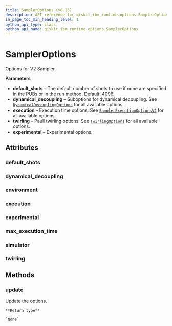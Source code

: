 ```yaml
---
title: SamplerOptions (v0.25)
description: API reference for qiskit_ibm_runtime.options.SamplerOptions in qiskit-ibm-runtime v0.25
in_page_toc_min_heading_level: 1
python_api_type: class
python_api_name: qiskit_ibm_runtime.options.SamplerOptions
---
```


# SamplerOptions

<Class id="qiskit_ibm_runtime.options.SamplerOptions" isDedicatedPage={true} github="https://github.com/Qiskit/qiskit-ibm-runtime/tree/stable/0.25/qiskit_ibm_runtime/options/sampler_options.py#L27-L55" signature="SamplerOptions(*args, **kwargs)" modifiers="class">
  Options for V2 Sampler.

  **Parameters**

  *   **default\_shots** – The default number of shots to use if none are specified in the PUBs or in the run method. Default: 4096.
  *   **dynamical\_decoupling** – Suboptions for dynamical decoupling. See [`DynamicalDecouplingOptions`](options-dynamical-decoupling-options "qiskit_ibm_runtime.options.DynamicalDecouplingOptions") for all available options.
  *   **execution** – Execution time options. See [`SamplerExecutionOptionsV2`](options-sampler-execution-options-v2 "qiskit_ibm_runtime.options.SamplerExecutionOptionsV2") for all available options.
  *   **twirling** – Pauli twirling options. See [`TwirlingOptions`](options-twirling-options "qiskit_ibm_runtime.options.TwirlingOptions") for all available options.
  *   **experimental** – Experimental options.

  ## Attributes

  ### default\_shots

  <Attribute id="qiskit_ibm_runtime.options.SamplerOptions.default_shots" attributeTypeHint="UnsetType | int" attributeValue="Unset" />

  ### dynamical\_decoupling

  <Attribute id="qiskit_ibm_runtime.options.SamplerOptions.dynamical_decoupling" attributeTypeHint="DynamicalDecouplingOptions | Dict" attributeValue="FieldInfo(annotation=Union[DynamicalDecouplingOptions, Dict], required=False, default_factory=DynamicalDecouplingOptions)" />

  ### environment

  <Attribute id="qiskit_ibm_runtime.options.SamplerOptions.environment" attributeTypeHint="EnvironmentOptions | Dict" attributeValue="FieldInfo(annotation=Union[EnvironmentOptions, Dict], required=False, default_factory=EnvironmentOptions)" />

  ### execution

  <Attribute id="qiskit_ibm_runtime.options.SamplerOptions.execution" attributeTypeHint="SamplerExecutionOptionsV2 | Dict" attributeValue="FieldInfo(annotation=Union[SamplerExecutionOptionsV2, Dict], required=False, default_factory=SamplerExecutionOptionsV2)" />

  ### experimental

  <Attribute id="qiskit_ibm_runtime.options.SamplerOptions.experimental" attributeTypeHint="UnsetType | dict" attributeValue="Unset" />

  ### max\_execution\_time

  <Attribute id="qiskit_ibm_runtime.options.SamplerOptions.max_execution_time" attributeTypeHint="UnsetType | int" attributeValue="Unset" />

  ### simulator

  <Attribute id="qiskit_ibm_runtime.options.SamplerOptions.simulator" attributeTypeHint="SimulatorOptions | Dict" attributeValue="FieldInfo(annotation=Union[SimulatorOptions, Dict], required=False, default_factory=SimulatorOptions)" />

  ### twirling

  <Attribute id="qiskit_ibm_runtime.options.SamplerOptions.twirling" attributeTypeHint="TwirlingOptions | Dict" attributeValue="FieldInfo(annotation=Union[TwirlingOptions, Dict], required=False, default_factory=TwirlingOptions)" />

  ## Methods

  ### update

  <Function id="qiskit_ibm_runtime.options.SamplerOptions.update" github="https://github.com/Qiskit/qiskit-ibm-runtime/tree/stable/0.25/qiskit_ibm_runtime/options/options.py#L153-L173" signature="update(**kwargs)">
    Update the options.

    **Return type**

    `None`
  </Function>
</Class>


